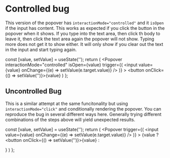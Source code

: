 
<Meta title="Popovers|Popover" component={Popover} />


# Controlled bug

This version of the popover has `interactionMode="controlled"` and it `isOpen` if
the input has content. This works as expected if you click the button in the popover
when it shows. If you type into the text area, then click th body to leave it, then
click the text area again the popover will not show. Typing more does not get it to
show either. It will only show if you clear out the text in the input and start
typing again.

  const [value, setValue] = useState('');
  return (
    <Popover
      interactionMode="controlled"
      isOpen={value}
      trigger={(
        <input value={value} onChange={(e) => setValue(e.target.value)} />
      )}
    >
      <button onClick={() => setValue('')}>{value}</button>
    </Popover>
  )
};

<Story name="Controlled Bug">
  <ControlledPopoverWithState />
</Story>

## Uncontrolled Bug

This is a similar attempt at the same funcitonality but using `interactionMode="click"`
and conditionally rendering the popover. You can reproduce the bug in several different
ways here. Generally trying different combinations of the steps above will yield
unexpected results.

  const [value, setValue] = useState('');
  return (
    <Popover
      trigger={(
        <input value={value} onChange={(e) => setValue(e.target.value)} />
      )}
    >
      {value
        ? <button onClick={() => setValue('')}>{value}</button>
        : <div />
      }
    </Popover>
  )
};

<Story name="Uncontrolled Bug">
  <UncontrolledPopoverWithState />
</Story>
